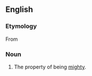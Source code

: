 ==English==

===Etymology===
From {{suffix|mighty|ness|lang=en}}

===Noun===
{{en-noun|-}}

# The property of being [[mighty]].